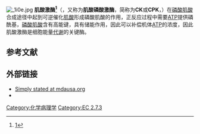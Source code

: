 {{Expand |time=2011-09-15T13:50:24+00:00 }}
[[File:_1i0e.jpg|thumb]]
'''肌酸激酶<ref>[http://www.term.gov.cn/pages/homepage/result2.jsp?id=332039&subid=10001798&subject=%E9%85%B6&subsys=%E7%94%9F%E7%89%A9%E5%8C%96%E5%AD%A6%E4%B8%8E%E5%88%86%E5%AD%90%E7%94%9F%E7%89%A9%E5%AD%A6]{{dead link|date=2018年4月 |bot=InternetArchiveBot |fix-attempted=yes }}</ref>'''（{{lang-en|Creatine kinase}}，又称为'''肌酸磷酸激酶'''，简称为'''CK'''或'''CPK'''，{{EC|2.7.3.2}}）在[[磷酸肌酸|磷酸肌酸]]合成途径中起到可逆催化[[肌酸|肌酸]]形成磷酸肌酸的作用，正反应过程中需要[[三磷酸腺苷|ATP]]提供磷酰基，[[磷酸肌酸|磷酸肌酸]]含有高能键，具有储能作用，因此可以补偿机体[[三磷酸腺苷|ATP]]的浓度，因此肌酸激酶是细胞能量[[代谢|代谢]]的关键酶。
==参考文献==
{{reflist}}
==外部链接==
* [http://www.mdausa.org/publications/Quest/q71ss-cktest.html Simply stated at mdausa.org] {{Webarchive|url=https://archive.today/20130113053108/http://static.mda.org/publications/Quest/q71ss-cktest.html |date=2013-01-13 }}
* {{MeshName|Creatine+Kinase}}

{{激酶}}
{{线粒体酶}}
{{氨基酸代谢酶类}}
{{验血}}
[[Category:化学病理学|Category:化学病理学]]
[[Category:EC_2.7.3|Category:EC 2.7.3]]